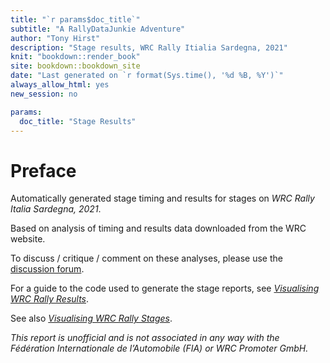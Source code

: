 ```yaml
---
title: "`r params$doc_title`"
subtitle: "A RallyDataJunkie Adventure"
author: "Tony Hirst"
description: "Stage results, WRC Rally Itialia Sardegna, 2021"
knit: "bookdown::render_book"
site: bookdown::bookdown_site
date: "Last generated on `r format(Sys.time(), '%d %B, %Y')`"
always_allow_html: yes
new_session: no

params:
  doc_title: "Stage Results"
---
```


# Preface {-}

Automatically generated stage timing and results for stages on *WRC Rally Italia Sardegna, 2021*.

Based on analysis of timing and results data downloaded from the WRC website.

To discuss / critique / comment on these analyses, please use the [discussion forum](https://github.com/RallyDataJunkie/sardinia_2021_timing/discussions/).

For a guide to the code used to generate the stage reports, see [*Visualising WRC Rally Results*](https://rallydatajunkie.com/visualising-wrc-rally-results).

See also [*Visualising WRC Rally Stages*](https://rallydatajunkie.com/visualising-rally-stages/).

*This report is unofficial and is not associated in any way with the Fédération Internationale de l’Automobile (FIA) or WRC Promoter GmbH.*
